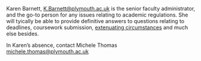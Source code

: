 Karen Barnett, <K.Barnett@plymouth.ac.uk> is the senior faculty administrator, and the go-to person for any issues relating to academic regulations. She will tyically be able to provide definitive answers to  questions relating to deadlines, coursework submission, [extenuating circumstances](#excircs) and much else besides.

In Karen's absence, contact Michele Thomas <michele.thomas@plymouth.ac.uk>

